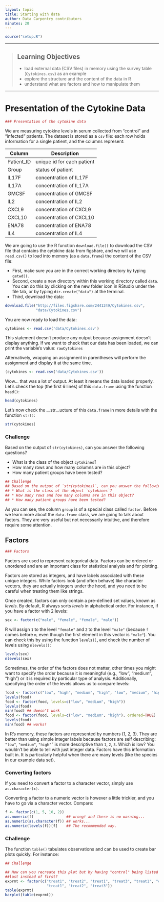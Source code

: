 ```yaml
---
layout: topic
title: Starting with data
author: Data Carpentry contributors
minutes: 20
---
```


```r
source("setup.R")
```

------------

> ## Learning Objectives
>
> * load external data (CSV files) in memory using the survey table
>  (`Cytokines.csv`) as an example
> * explore the structure and the content of the data in R
> * understand what are factors and how to manipulate them

------------

# Presentation of the Cytokine Data

```r
### Presentation of the cytokine data
```

We are measuring cytokine levels in serum collected from "control" and "infected" patients.
The dataset is stored as a `csv` file: each row holds information for a single patient, and the columns
represent:

| Column           | Description                        |
|------------------|------------------------------------|
| Patient_ID       | unique id for each patient         |
| Group            | status of patient                  |
| IL17F            | concentration of IL17F             |
| IL17A            | concentration of IL17A               |
| GMCSF            | concentration of GMCSF      |
| IL2            | concentration of IL2      |
| CXCL9            | concentration of CXCL9      |
| CXCL10            | concentration of CXCL10      |
| ENA78            | concentration of ENA78      |
| IL4            | concentration of IL4      |


We are going to use the R function `download.file()` to download the CSV file
that contains the cytokine data from figshare, and we will use `read.csv()` to
load into memory (as a `data.frame`) the content of the CSV file:

- First, make sure you are in the correct working directory by typing `getwd()`.
- Second, create a new directory within this working directory called `data`. You
can do this by clicking on the new folder icon in RStudio under the file tab, or
by typing `dir.create("data")` at the terminal.
- Third, download the data:

```r
download.file("http://files.figshare.com/2441249/Cytokines.csv",
              "data/Cytokines.csv")
```

You are now ready to load the data:

```r
cytokines <- read.csv('data/Cytokines.csv')
```

This statement doesn't produce any output because assignment doesn't display
anything. If we want to check that our data has been loaded, we can print the
variable's value: `rawCytokines`

Alternatively, wrapping an assignment in parentheses will perform the assignment
and display it at the same time.

```r
(cytokines <- read.csv('data/Cytokines.csv'))
```

Wow... that was a lot of output. At least it means the data loaded
properly. Let's check the top (the first 6 lines) of this `data.frame` using the
function `head()`:

```r
head(cytokines)
```

Let's now check the __str__ucture of this `data.frame` in more details with the
function `str()`:

```r
str(cytokines)
```

### Challenge

Based on the output of `str(cytokines)`, can you answer the following questions?

* What is the class of the object `cytokines`?
* How many rows and how many columns are in this object?
* How many patient groups have been tested?

```r

## Challenge
## Based on the output of `str(cytokines)`, can you answer the following questions?
## * What is the class of the object `cytokines`?
## * How many rows and how many columns are in this object?
## * How many patient groups have been tested?

```

As you can see, the column `group` is of a special class called
`factor`. Before we learn more about the `data.frame` class, we are going to
talk about factors. They are very useful but not necessarily intuitive, and
therefore require some attention.


## Factors

```r
### Factors
```

Factors are used to represent categorical data. Factors can be ordered or
unordered and are an important class for statistical analysis and for plotting.

Factors are stored as integers, and have labels associated with these unique
integers. While factors look (and often behave) like character vectors, they are
actually integers under the hood, and you need to be careful when treating them
like strings.

Once created, factors can only contain a pre-defined set values, known as
*levels*. By default, R always sorts *levels* in alphabetical order. For
instance, if you have a factor with 2 levels:

```r
sex <- factor(c("male", "female", "female", "male"))
```

R will assign `1` to the level `"female"` and `2` to the level `"male"` (because
`f` comes before `m`, even though the first element in this vector is
`"male"`). You can check this by using the function `levels()`, and check the
number of levels using `nlevels()`:

```r
levels(sex)
nlevels(sex)
```

Sometimes, the order of the factors does not matter, other times you might want
to specify the order because it is meaningful (e.g., "low", "medium", "high") or
it is required by particular type of analysis. Additionally, specifying the
order of the levels allows us to compare levels:

```r
food <- factor(c("low", "high", "medium", "high", "low", "medium", "high"))
levels(food)
food <- factor(food, levels=c("low", "medium", "high"))
levels(food)
min(food) ## doesn't work
food <- factor(food, levels=c("low", "medium", "high"), ordered=TRUE)
levels(food)
min(food) ## works!
```

In R's memory, these factors are represented by numbers (1, 2, 3). They are
better than using simple integer labels because factors are self describing:
`"low"`, `"medium"`, `"high"`" is more descriptive than `1`, `2`, `3`. Which
is low?  You wouldn't be able to tell with just integer data. Factors have this
information built in. It is particularly helpful when there are many levels
(like the species in our example data set).

### Converting factors

If you need to convert a factor to a character vector, simply use
`as.character(x)`.

Converting a factor to a numeric vector is however a little trickier, and you
have to go via a character vector. Compare:

```r
f <- factor(c(1, 5, 10, 2))
as.numeric(f)               ## wrong! and there is no warning...
as.numeric(as.character(f)) ## works...
as.numeric(levels(f))[f]    ## The recommended way.
```

### Challenge

The function `table()` tabulates observations and can be used to create
bar plots quickly. For instance:

```r
## Challenge

## How can you recreate this plot but by having "control" being listed
##last instead of first?
exprmt <- factor(c("treat1", "treat2", "treat1", "treat3", "treat1", "control",
                   "treat1", "treat2", "treat3"))
table(exprmt)
barplot(table(exprmt))
```

<!---
```r
exprmt <- factor(exprmt, levels=c("treat1", "treat2", "treat3", "control"))
barplot(table(exprmt))
```
--->
